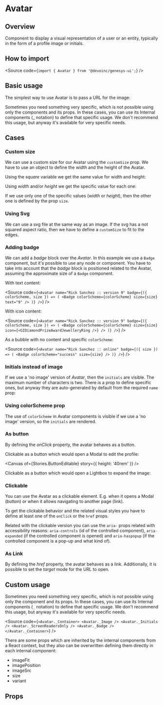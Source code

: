 

<Meta of={Stories} />

# Avatar

## Overview

Component to display a visual representation of a user or an entity, typically
in the form of a profile image or initials.

## How to import

<Source code={`import { Avatar } from '@devoinc/genesys-ui';`} />

## Basic usage

The simplest way to use Avatar is to pass a URL for the image:

<Canvas of={Stories.Base} />

Sometimes you need something very specific, which is not possible using only
the components and its props. In these cases, you can use its Internal
components (\_ notation) to define that specific usage. We don't recommend this
usage, but anyway it's available for very specific needs.

## Cases

### Custom size

We can use a custom size for our Avatar using the `customSize` prop. We have to
use an object to define the width and the height of the Avatar.

Using the _square_ variable we get the same value for width
and height:

<Canvas of={Stories.CustomSizeSquare} />

Using _width_ and/or _height_ we get the specific value for each one:

<Canvas of={Stories.CustomSizeSpecificSize} />

If we use only one of the specific values (_width_ or _height_), then the other
one is defined by the prop `size`.

<Canvas of={Stories.CustomSizeOnlyOne} />

### Using Svg

We can use a svg file at the same way as an image. If the svg has a not squared
aspect ratio, then we have to define a `customSize` to fit to the edges.

<Canvas of={Stories.CustomSizeSVG} />

### Adding badge

We can add a _badge_ block over the _Avatar_. In this example we use a `Badge`
component, but it's possible to use any node or component. You have to take into
account that the _badge_ block is positioned related to the Avatar, assuming the
approximate size of a `Badge` component.

With text content:

<Canvas of={Stories.WithBadgeText} sourceState="none" />

<Source
  code={`
<Avatar
  name="Rick Sanchez :: version 9"
  badge={({ colorScheme, size }) => (
    <Badge
      colorScheme={colorScheme}
      size={size}
      text="9"
    />
  )}
/>
    `}
/>

With icon content:

<Canvas of={Stories.WithBadgeIcon} sourceState="none" />

<Source
  code={`
<Avatar
  name="Rick Sanchez :: version 9"
  badge={({ colorScheme, size }) => (
    <Badge
      colorScheme={colorScheme}
      size={size}
      icon={<GIDiamondPrizeAwardJewelleryRing />}
    />
  )}
/>
    `}
/>

As a bubble with no content and specific `colorScheme`:

<Canvas of={Stories.WithBadgeCustomColor} sourceState="none" />

<Source
  code={`
<Avatar
  name="Rick Sanchez :: online"
  badge={({ size }) => (
    <Badge
      colorScheme="success"
      size={size}
    />
  )}
/>
    `}
/>

### Initials instead of image

If we use a 'no image' version of _Avatar_, then the `initials` are visible.
The maximum number of characters is two. There is a prop to define specific
ones, but anyway they are auto-generated by default from the required `name`
prop:

<Canvas of={Stories.InitialsInsteadImage} />

### Using colorScheme prop

The use of `colorScheme` in Avatar components is visible if we use a 'no image'
version, so the `initials` are rendered.

<Canvas of={Stories.WithColorScheme} />

### As button

By defining the _onClick_ property, the avatar behaves as a button.

Clickable as a button which would open a Modal to edit the profile:

<Canvas of={Stories.ButtonEditable} story={{ height: '40rem' }} />

Clickable as a button which would open a Lightbox to expand the image:

<Canvas of={Stories.ButtonExpandable} />

### Clickable

You can use the Avatar as a clickable element. E.g. when it opens a Modal
(button) or when it allows navigating to another page (link).

To get the clickable behavior and the related visual styles you have to define
at least one of the `onClick` or the `href` props.

Related with the clickable version you can use the `aria-` props related with
accessibility reasons: `aria-controls` (id of the controlled component),
`aria-expanded` (if the controlled component is opened) and `aria-haspopup`
(if the controlled component is a pop-up and what kind of).

<Canvas of={Stories.Clickable} />

### As Link

By defining the _href_ property, the avatar behaves as a link. Additionally, it
is possible to set the _target_ mode for the URL to open.

<Canvas of={Stories.Link} />

## Custom usage

Sometimes you need something very specific, which is not possible using only the
component and its props.
In these cases, you can use its Internal components (`_` notation) to define
that specific usage. We don't recommend this usage, but anyway it's available
for very specific needs.

<Source
  code={`
<Avatar._Container>
  <Avatar._Image />
  <Avatar._Initials />
  <Avatar._ScreenReadersOnly />
  <Avatar._Badge />
</Avatar._Container>
`}
/>

There are some props which are inherited by the internal components from a React
context, but they also can be overwritten defining them directly in each
internal component:

- imageFit
- imagePosition
- imageSrc
- size
- variant

<Canvas of={Stories.CustomUsage} />

## Props

<ArgTypes of={Stories} />
